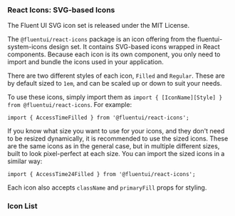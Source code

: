 
### React Icons: SVG-based Icons

The Fluent UI SVG icon set is released under the MIT License.

The `@fluentui/react-icons` package is an icon offering from the fluentui-system-icons design set. It contains SVG-based icons wrapped in React components. Because each icon is its own component, you only need to import and bundle the icons used in your application.

There are two different styles of each icon, `Filled` and `Regular`. These are by default sized to `1em`, and can be scaled up or down to suit your needs.

To use these icons, simply import them as `import { [IconName][Style] } from @fluentui/react-icons`. For example:

```tsx
import { AccessTimeFilled } from '@fluentui/react-icons';
```

If you know what size you want to use for your icons, and they don't need to be resized dynamically, it is recommended to use the sized icons. These are the same icons as in the general case, but in multiple different sizes, built to look pixel-perfect at each size.
You can import the sized icons in a similar way:

```tsx
import { AccessTime24Filled } from '@fluentui/react-icons';
```

Each icon also accepts `className` and `primaryFill` props for styling.

### Icon List

<ReactIconGrid />
